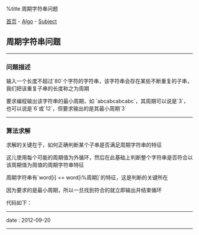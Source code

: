 %title 周期字符串问题

[[../../../index|首页]] - [[../index|Algo]] - [[index|Subject]]
==周期字符串问题==
----
===问题描述===

输入一个长度不超过`80`个字符的字符串，该字符串会存在某些不断重复的子串，我们把该重复子串的长度称之为周期

要求编程输出该字符串的最小周期，如 `abcabcabcabc`，其周期可以说是`3`，也可以说是`6`或`12`，但要求输出的是其最小周期`3`
----
===算法求解===

求解的关键在于，如何正确判断某个子串是否满足周期字符串的特征

这儿使用每个可能的周期值为外循环，然后在此基础上判断整个字符串是否符合以该周期值为周值的周期字符串特征

周期字符串有`word[i] == word[i%周期]`的特征，这是判断的关键所在

因为要求的是最小周期，所以一旦找到符合的就立即输出并结束循环

代码如下：
{{{Clang
<pre class='brush: c'>
#include <stdio.h>
#include <string.h>

int
main(int argc, char *argv[]){
    char word[81];

    scanf("%s", word);
    int len = strlen(word);

    // 可能的周期值范围为1到字符串的大小
    for(int i = 1; i <= len; ++i){
        // 只对合法的有可能的周期进行判断
        if(0 == len % i){
            // 周期字符串标志位，每判断一个新的可能周期值时设置为1
            int ok = 1;
            for(int j = i; j < len; ++j){
                // 后续字符只要有一个不满足周期字符串的周期特征就将标志位置0
                // 并跳出该轮循环
                if(word[j] != word[j%i]){
                    ok = 0;
                    break;
                }
            }
            // 如果该轮循环的所有字符都满足周期特征，则立即输出并结束后续循环
            if(ok){
                printf("%d\n", i);
                break;
            }
        }
    }

    return 0;
}  // main
</pre>
}}}
----
<red>date</red> : 2012-09-20
----
